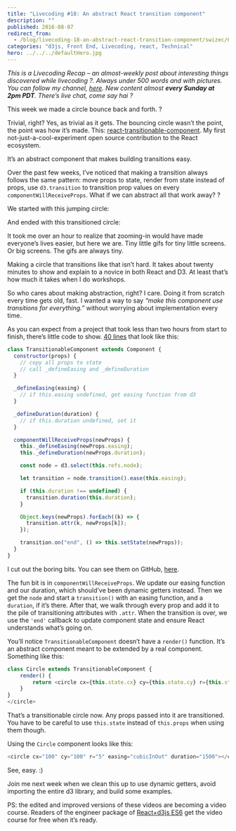 ```yaml
---
title: "Livecoding #18: An abstract React transition component"
description: ""
published: 2016-08-07
redirect_from:
  - /blog/livecoding-18-an-abstract-react-transition-component/swizec/6906
categories: "d3js, Front End, Livecoding, react, Technical"
hero: ../../../defaultHero.jpg
---
```


_This is a Livecoding Recap – an almost-weekly post about interesting things discovered while livecoding ?. Always under 500 words and with pictures. You can follow my channel, [here](https://livecoding.tv/swizec). New content almost **every Sunday at 2pm PDT**. There’s live chat, come say hai ?_

This week we made a circle bounce back and forth. ?

Trivial, right? Yes, as trivial as it gets. The bouncing circle wasn’t the point, the point was how it’s made. This: [react-transitionable-component](https://github.com/Swizec/react-transitionable-component). My first not-just-a-cool-experiment open source contribution to the React ecosystem.

It’s an abstract component that makes building transitions easy.

Over the past few weeks, I’ve noticed that making a transition always follows the same pattern: move props to state, render from state instead of props, use `d3.transition` to transition prop values on every `componentWillReceiveProps`. What if we can abstract all that work away? ?

We started with this jumping circle:

> [](//imgur.com/sFBlt)

And ended with this transitioned circle:

> [](//imgur.com/Z256F)

It took me over an hour to realize that zooming-in would have made everyone’s lives easier, but here we are. Tiny little gifs for tiny little screens. Or big screens. The gifs are always tiny.

Making a circle that transitions like that isn’t hard. It takes about twenty minutes to show and explain to a novice in both React and D3. At least that’s how much it takes when I do workshops.

So who cares about making abstraction, right? I care. Doing it from scratch every time gets old, fast. I wanted a way to say _“make this component use transitions for everything.”_ without worrying about implementation every time.

As you can expect from a project that took less than two hours from start to finish, there’s little code to show. [40 lines](https://github.com/Swizec/react-transitionable-component/blob/master/src/TransitionableComponent.js) that look like this:

```javascript
class TransitionableComponent extends Component {
  constructor(props) {
    // copy all props to state
    // call _defineEasing and _defineDuration
  }

  _defineEasing(easing) {
    // if this.easing undefined, get easing function from d3
  }

  _defineDuration(duration) {
    // if this.duration undefined, set it
  }

  componentWillReceiveProps(newProps) {
    this._defineEasing(newProps.easing);
    this._defineDuration(newProps.duration);

    const node = d3.select(this.refs.node);

    let transition = node.transition().ease(this.easing);

    if (this.duration !== undefined) {
      transition.duration(this.duration);
    }

    Object.keys(newProps).forEach((k) => {
      transition.attr(k, newProps[k]);
    });

    transition.on("end", () => this.setState(newProps));
  }
}
```

I cut out the boring bits. You can see them on GitHub, [here](https://github.com/Swizec/react-transitionable-component/blob/master/src/TransitionableComponent.js).

The fun bit is in `componentWillReceiveProps`. We update our easing function and our duration, which should’ve been dynamic getters instead. Then we get the `node` and start a `transition()` with an easing function, and a `duration`, if it’s there. After that, we walk through every prop and add it to the pile of transitioning attributes with `.attr`. When the transition is over, we use the `'end'` callback to update component state and ensure React understands what’s going on.

You’ll notice `TransitionableComponent` doesn’t have a `render()` function. It’s an abstract component meant to be extended by a real component. Something like this:

```javascript
class Circle extends TransitionableComponent {
    render() {
        return <circle cx={this.state.cx} cy={this.state.cy} r={this.state.r}>
    }
}
</circle>
```

That’s a transitionable circle now. Any props passed into it are transitioned. You have to be careful to use `this.state` instead of `this.props` when using them though.

Using the `Circle` component looks like this:

```javascript
<circle cx="100" cy="100" r="5" easing="cubicInOut" duration="1500"></circle>
```

See, easy. :)

Join me next week when we clean this up to use dynamic getters, avoid importing the entire d3 library, and build some examples.

PS: the edited and improved versions of these videos are becoming a video course. Readers of the engineer package of [React+d3js ES6](https://swizec.com/reactd3js/) get the video course for free when it’s ready.
